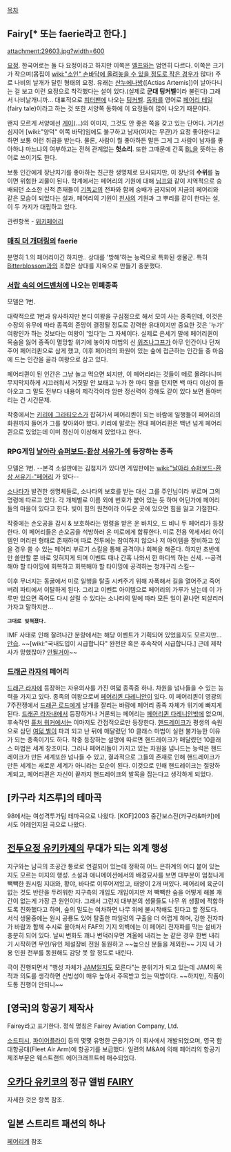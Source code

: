 [[목차]]

== Fairy[* 또는 faerie라고 한다.] ==
attachment:29603.jpg?width=600

[[요정]]. 한국어로는 둘 다 요정이라고 하지만 이쪽은 [[엘프]]와는 엄연히 다르다. 이쪽은 크기가 작으며(몸집이 [[wiki:"소인" 손바닥에 올려놓을 수 있을 정도로 작은 경우]]가 많다) 주로 나비의 날개가 달린 형태의 요정. 유래는 [[산누에나방]]([Actias Artemis])이 날아다니는 걸 보고 이런 요정으로 착각했다는 설이 있다.(실제로 '''군대 팅커벨'''이라 불린다) 그래서 나비날개니까... 대표적으로 [[피터팬]]에 나오는 [[팅커벨]]. [[동화]]를 영어로 [[페어리 테일]](fairy tale)이라고 하는 것 또한 서양쪽 동화에 이 요정들이 많이 나오기 때문이다.

왠지 모르게 서양에선 [[게이]](…)의 이미지, 그것도 안 좋은 쪽을 갖고 있는 단어다. 거기선 심지어 [wiki:"양덕" 이쪽 바닥]임에도 불구하고 남자(여자는 무관)가 요정 좋아한다고 하면 보통 이런 취급을 받는다. 물론, 사람이 뭘 좋아하든 말든 그게 그 사람이 남자를 좋아하냐 마느냐의 여부하고는 전혀 관계없는 '''헛소리'''. 또한 그때문에 간혹 [[BL]]을 뜻하는 용어로 쓰이기도 한다.

보통 인간에게 장난치기를 좋아하는 친근한 생명체로 묘사되지만, 이 장난의 '''수위'''를 높이면 위험한 괴물이 된다. 학계에서는 페어리의 기원에 대해 [[님프]]와 같이 지역적으로 숭배되던 소소한 신적 존재들이 [[기독교]]의 전파와 함께 숭배가 금지되어 지금의 페어리와 같은 모습이 되었다는 설과, 페어리의 기원이 [[천사]]의 기원과 그 뿌리를 같이 한다는 설, 이 두 가지가 대립하고 있다.

관련항목 - [[위키페어리]]
=== [[매직 더 개더링]]의 faerie ===
분명히 1.의 페어리이긴 하지만.. 상대를 '방해'하는 능력으로 특화된 생물군. 특히 [[Bitterblossom]]과의 조합은 상대를 지옥으로 만들기 충분했다.

=== [[서랍 속의 어드벤처]]에 나오는 민폐종족 ===
모델은 1번.

대략적으로 1번과 유사하지만 본디 여왕을 구심점으로 해서 모여 사는 종족인데, 이것은 수장의 유무에 따라 종족의 존망이 결정될 정도로 강력한 유대이지만 중요한 것은 '누가' 여왕인가 하는 것보다는 여왕이 '있다'는 그 자체이다. 실제로 은세기 말에 페어리퀸이 목숨을 잃어 종족이 멸망할 위기에 놓이자 마법의 신 [[위즈나그프]]가 아무 인간이나 던져주어 페어리퀸으로 삼게 했고, 이후 페어리의 화원이 있는 숲에 접근하는 인간들 중 마음에 드는 인간을 골라 여왕으로 삼고 있다.

페어리퀸이 된 인간은 그냥 놀고 먹으면 되지만, 이 페어리라는 것들이 떼로 몰려다니며 무지막지하게 시끄러워서 거짓말 안 보태고 누가 한 마디 말을 던지면 백 마디 이상이 돌아오고 그 말도 전부다 내용이 제각각이라 암만 정신력이 강해도 같이 있다 보면 돌아버리는 건 시간문제.

작중에서는 [[키리에 그라티오스]]가 잡혀가서 페어리퀸이 되는 바람에 일행들이 페어리의 화원까지 들어가 그를 찾아와야 했다. 키리에 말로는 전대 페어리퀸은 백년 넘게 페어리퀸으로 있었는데 이미 정신이 이상해져 있었다고 한다.

=== RPG게임 [[날아라 슈퍼보드-환상 서유기-]]에 등장하는 종족 ===
모델은 1번. 
--본격 소설판에는 김첨지가 있다면 게임판에는 [[wiki:"날아라 슈퍼보드-환상 서유기-"페어리]] 가 있다--

[[소나타]]가 발견한 생명체들로, 소나타의 보호를 받는 대신 그를 주인님이라 부르며 그의 명령에 따르고 있다. 각 개체별로 이름 외에 번호가 붙어 있는 듯 하며 어딘가에 페어리들의 마을이 있다고 한다. 빛이 힘의 원천이라 어두운 곳에 있으면 힘을 잃고 기절한다.

작중에는 손오공을 감시 & 보호하라는 명령을 받은 운 바치오, 드 비니 두 페어리가 등장한다. 이 페어리들은 손오공을 석방하러 온 미로에게 합류한다. 미로 전용 악세서리 아이템인 머리핀 형태로 존재하며 따로 전투에는 참여하지 않으나 저 아이템을 장비하고 있을 경우 쓸 수 있는 페어리 부르기 스킬을 통해 공격이나 회복을 해준다. 하지만 초반에만 쓸만할 뿐 바로 잊혀지게 되며 이벤트 때나 간혹 나와서 한 마디씩 하는 신세. --공격 해야 할 타이밍에 회복하고 회복해야 할 타이밍에 공격하는 청개구리 스킬-- 

이후 무너지는 동굴에서 미로 일행을 탈출 시켜주기 위해 자폭해서 길을 열어주고 죽어버려 파티에서 이탈하게 된다. 그리고 이벤트 아이템으로 페어리의 가루가 남는데 이 가루만 있으면 죽어도 다시 살릴 수 있다는 소나타의 말에 따라 모든 일이 끝나면 되살리러 가자고 말하지만...

 '''그대로 잊혀졌다'''.

IMF 사태로 인해 잘려나간 분량에서는 해당 이벤트가 기획되어 있었을지도 모르지만... [[안습]]. ~~[wiki:"국내도입이 시급합니다" 완전판 혹은 후속작이 시급합니다.] 근데 제작사가 망했잖아? [[안될거야]]~~
=== [[드래곤 라자]]의 페어리 ===
[[드래곤 라자]]에 등장하는 자유의사를 가진 여덟 종족중 하나. 차원을 넘나들을 수 있는 능력을 가지고 있다. 종족의 여왕으로써 [[페어리퀸 다레니안]]이 있다. 이 페어리퀸이 영광의 7주전쟁에서 [[드래곤 로드]]에게 날개를 잘리는 바람에 페어리 종족 자체가 위기에 빠지게 된다. [[드래곤 라자]]내에서 등장하거나 거론되는 페어리는 [[페어리퀸 다레니안]]밖에 없으며, 후속작인 [[퓨처 워커]]에서는 이마저도 간접적으로만 등장한다.
[[핸드레이크]]가 평생의 숙원으로 삼던 [[여덟 별]]이 파괴 되고 난 뒤에 매달렸던 10 클래스 마법이 실현 불가능한 이유가 되는 종족이기도 하다. 작중 등장하는 설명에 따르면 핸드레이크가 매달렸던 10클래스 마법은 세계 창조이다. 그러나 페어리들이 가지고 있는 차원을 넘나드는 능력은 핸드레이크가 만든 세계또한 넘나들 수 있고, 결과적으로 그들의 존재로 인해 핸드레이크가 만든 세계는 새로운 세계가 아니라는 모순이 된다. 이것으로 인해 핸드레이크는 절망하게되고, 페어리퀸은 자신이 끝까지 핸드레이크의 발목을 잡는다고 생각하게 되었다.

== [카구라 치즈루]의 테마곡 ==
98에서는 여성격투가팀 테마곡으로 나왔다.
[KOF]2003 중간보스전(카구라&마키)에서도 어레인지된 곡으로 나왔다.

== [[전투요정 유키카제]]의 무대가 되는 외계 행성 ==
지구와는 남극의 초공간 통로로 연결되어 있는데 정확히 어느 은하계의 어디 붙어 있는지도 모르는 미지의 행성. 소설과 애니메이션에서의 배경묘사를 보면 대부분이 엄청나게 빽빽한 원시림 지대와, 황야, 바다로 이루어져있고, 태양이 2개 떠있다. 페어리에 육군이 없는 것도 반란을 두려워한 지구측의 개입도 개입이지만 저 빽빽한 숲을 어떻게 해볼 재간이 없는게 가장 큰 원인이다. 그래서 그런지 대부분의 생물들도 나무 위 생활에 적합하도록 진화했다고 하며, 숲의 밀도는 여차하면 나무 위에 불시착해도 된다고 할 정도다. 서식 생물중에는 원시 공룡도 있어 탈출한 파일럿의 구출을 더 어렵게 하며, 강한 전자파가 바람과 함께 수시로 몰아쳐서 FAF의 기지 외벽에는 이 페어리 전자파를 막는 설비가 충분히 되어 있다. 날씨 변화도 꽤나 변덕러우면 겨울에 내리는 눈 같은 경우 한번 내리기 시작하면 무인/유인 제설장비 전원 동원하고 ~~높으신 분들을 제외한~~ 기지 내 가용 인원 전부를 동원해도 감당 못 할 정도로 내린다.

극이 진행되면서 "행성 자체가 [[JAM]]일지도 모른다"는 분위기가 되고 있는데 JAM의 목적과 의도를 생각하면 신빙성이 매우 높아서 주목받고 있는 떡밥이다. ~~하지만, 작품이 도통 진행이 안되니~~ 


== [영국]의 항공기 제작사 ==
Fairey라고 표기한다. 정식 명칭은 Fairey Aviation Company, Ltd.

[[소드피시]], [[파이어플라이]] 등의 몇몇 유명한 군용기가 이 회사에서 개발되었으며, 영국 함대항공대(Fleet Air Arm)에 항공기를 보급했다.
일련의 M&A에 의해 페어리의 항공기제조부문은 웨스트랜드 에어크래프트에 매수되었다.

== [[오카다 유키코]]의 정규 앨범 [[FAIRY]] ==
자세한 것은 항목 참조.

== 일본 스트리트 패션의 하나 ==
[[페어리계]] 참조

